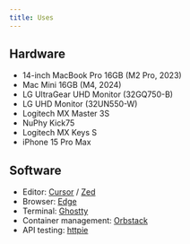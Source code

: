 ```yaml
---
title: Uses
---
```


## Hardware
- 14-inch MacBook Pro 16GB (M2 Pro, 2023)
- Mac Mini 16GB (M4, 2024)
- LG UltraGear UHD Monitor (32GQ750-B)
- LG UHD Monitor (32UN550-W)
- Logitech MX Master 3S
- NuPhy Kick75 
- Logitech MX Keys S
- iPhone 15 Pro Max

## Software
- Editor: [Cursor](https://cursor.com?ref=duncan.land) / [Zed](https://zed.dev?ref=duncan.land)
- Browser: [Edge](https://www.microsoft.com/en-us/edge?ref=duncan.land)
- Terminal: [Ghostty](https://ghostty.com?ref=duncan.land)
- Container management: [Orbstack](https://orbstack.dev?ref=duncan.land)
- API testing: [httpie](https://httpie.io?ref=duncan.land)
